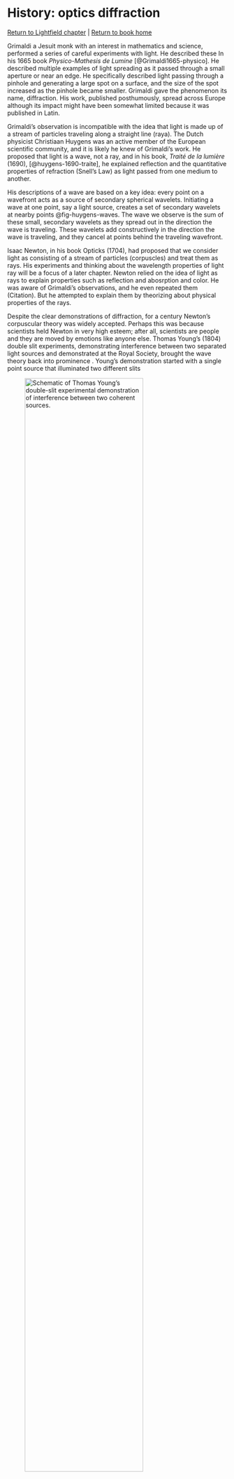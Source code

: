 # History: optics diffraction {#sec-history-diffraction .unnumbered}

[Return to Lightfield chapter](../chapters/lightfields.html) \| [Return to book home](../index.html)

Grimaldi a Jesuit monk with an interest in mathematics and science, performed a series of careful experiments with light. He described these In his 1665 book *Physico-Mathesis de Lumine* [@Grimaldi1665-physico]. He described multiple examples of light spreading as it passed through a small aperture or near an edge. He specifically described light passing through a pinhole and generating a large spot on a surface, and the size of the spot increased as the pinhole became smaller. Grimaldi gave the phenomenon its name, diffraction. His work, published posthumously, spread across Europe although its impact might have been somewhat limited because it was published in Latin.

Grimaldi's observation is incompatible with the idea that light is made up of a stream of particles traveling along a straight line (raya). The Dutch physicist Christiaan Huygens was an active member of the European scientific community, and it is likely he knew of Grimaldi's work. He proposed that light is a wave, not a ray, and in his book, *Traité de la lumière* (1690), [@huygens-1690-traite], he explained reflection and the quantitative properties of refraction (Snell's Law) as light passed from one medium to another.

His descriptions of a wave are based on a key idea: every point on a wavefront acts as a source of secondary spherical wavelets. Initiating a wave at one point, say a light source, creates a set of secondary wavelets at nearby points @fig-huygens-waves. The wave we observe is the sum of these small, secondary wavelets as they spread out in the direction the wave is traveling. These wavelets add constructively in the direction the wave is traveling, and they cancel at points behind the traveling wavefront.

Isaac Newton, in his book Opticks (1704), had proposed that we consider light as consisting of a stream of particles (corpuscles) and treat them as rays. His experiments and thinking about the wavelength properties of light ray will be a focus of a later chapter. Newton relied on the idea of light as rays to explain properties such as reflection and abosrption and color. He was aware of Grimaldi's observations, and he even repeated them (Citation). But he attempted to explain them by theorizing about physical properties of the rays.

Despite the clear demonstrations of diffraction, for a century Newton's corpuscular theory was widely accepted. Perhaps this was because scientists held Newton in very high esteem; after all, scientists are people and they are moved by emotions like anyone else. Thomas Young's (1804) double slit experiments, demonstrating interference between two separated light sources and demonstrated at the Royal Society, brought the wave theory back into prominence . Young's demonstration started with a single point source that illuminated two different slits

![Schematic of Thomas Young's double-slit experimental demonstration of interference between two coherent sources.](/images/lightfields/01-young-interference-0.png){#fig-young-doubleslit fig-align="center" width="80%"}

Because the two slits are illuminated by a common source, the wave theory would suggest that their wavefronts are coherent (in synchrony) with one another. The corpuscular theory, in contrast, would simply suggest that their are different particles headed to the two slits with no particular connection.

Young measured the image formed by the two slits, and he showed that it had a distinct spatial structure of light and dark bands. We can understand these bands as arising from the spatial summation of the coherent waves arising from the two slits. He understood this well, and the wave concept is illustrated in his original publication for the Royal Society.

As one might expect in science, there was resistance to the shift. It was the work of August Fresnel who provided a mathematical foundation for explaining Huygens' principle as well as additional experimental evidence (see Jenkins and White discussion on this point). Accepting the idea that light was a wave paved the way for Maxwell's unified theory of light, electric fields, and magnetic fields expressed in his famous equations describing the electromagnetic spectrum. These concepts and equations are the foundation of much physics and engineering. For more of the history, which is wonderful, click here.

Hindsight is much clearer than foresight, and in a way it is surprising that the wave theory was ignored for so long. Consider the simple experiment illustrated in Figure \autoref{fig:rays-waves}. The image shows a collimated source, perhaps created by a point source at some distance from a pinhole. According to the Newton's corpuscular theory (rays), a person standing to the side would not see the light: the rays would continue straight and none would arrive to the viewer's eyes (panel A). Yet a simple experiment reveals that the the pinhole light can be seen from the side, or indeed from many positions. The light emerging from the pinhole must be spreading in many directions (panel B). The pinhole reveals 'secondary wave source', just as Huygens theory said.

Ray tracing is a useful computer graphics for making images, and in some conditions when the aperture is large and a lens is inserted, the role of diffraction may not be a big factor. But for these small entrance pupils diffraction is a large effect.

The thin lens, thick lens and all that into Chapter 02 Optics. \## Diffraction: the phenomenon

Perfect for explaining which is larger, diffraction or the size of the hole. Short and clear. Robert Cruikshank. He has a direct calculation for when diffraction dominates the aperture size, and so forth. [YouTube video on diffraction](https://www.youtube.com/watch?v=Pxk9v7nWrYE)

There will be a historical discussion of Young, Huygens and Fresnel. And the business about the Poisson spot, I think, too. Formula. Lord Airy.

Here is a [ChatGPT discussion of the history](https://chatgpt.com/share/670e99a8-bd14-8002-bf46-3e23b748f868)

Light, like all electromagnetic waves, can interfere and spread when its path is restricted by physical boundaries.

Formally, diffraction can be described using the Huygens-Fresnel principle, which treats every point on a wavefront as a secondary source of spherical wavelets. As these wavelets propagate, they interfere with each other, producing the characteristic diffraction patterns. Diffraction is significant when the size of the aperture or obstacle is on the order of the wavelength of the light. The phenomenon is typically divided into Fresnel diffraction (near-field diffraction) and Fraunhofer diffraction (far-field diffraction), depending on the distance between the aperture and the observation point.

Diffraction is fundamental in engineering applications, especially in designing optical systems. It defines the diffraction limit of resolution in imaging systems, such as cameras and microscopes, and is exploited in technologies like diffraction gratings, which are used for spectral analysis by dispersing light based on wavelength. Understanding and managing diffraction effects is crucial in fields like telecommunications, laser optics, and antenna design.

The evolution of the understanding of light from a particle-based model to a wave-based model is a fascinating story that spans several centuries. Here’s a brief history highlighting key contributors like Newton, Young, Huygens, and Fresnel:

### Isaac Newton (1642–1727)

In the 17th century, Isaac Newton advocated the corpuscular theory of light, proposing that light consisted of tiny particles or "corpuscles." He based this theory on observations such as the rectilinear propagation of light (light traveling in straight lines) and phenomena like reflection and refraction. Newton's reputation and the success of his mathematical laws of motion helped make the particle theory dominant during his time.

### Christiaan Huygens (1629–1695)

Around the same period, Dutch physicist Christiaan Huygens proposed a wave theory of light in 1678, which he detailed in his book Traité de la lumière (1690). Huygens suggested that light behaves as a wave, explaining reflection and refraction through what is now known as Huygens' Principle. This principle posits that every point on a wavefront acts as a source of secondary wavelets, and the new wavefront is the envelope of these wavelets. However, because Newton's corpuscular theory was more widely accepted, Huygens' wave theory was largely overlooked.

### Thomas Young (1773–1829)

In 1801, English polymath Thomas Young conducted the famous double-slit experiment, which strongly supported the wave theory of light. In this experiment, light passing through two closely spaced slits produced an interference pattern of bright and dark fringes on a screen. This phenomenon could not be explained by the particle theory but was easily explained by the superposition of waves—light waves from each slit interfered constructively (producing bright fringes) or destructively (producing dark fringes).

Young's experiment was a major blow to the particle theory and revived interest in Huygens' wave theory.

### Augustin-Jean Fresnel (1788–1827)

Building on Huygens’ and Young’s work, French physicist Augustin-Jean Fresnel developed a comprehensive mathematical wave theory of light in the early 19th century. Fresnel provided a detailed analysis of wave interference, diffraction, and polarization, showing how light behaves as a transverse wave (with vibrations perpendicular to the direction of propagation). His work resolved many of the remaining questions about the behavior of light and solidified the wave theory as the dominant model.

One of Fresnel's key achievements was explaining the phenomenon of diffraction, especially with his use of Fresnel integrals to predict how light waves bend around obstacles. Fresnel’s work, combined with the empirical success of his wave-based predictions, definitively displaced Newton’s particle theory.

The story of Fresnel, Poisson, and the so-called Poisson's spot (or the Arago spot) is a famous and ironic episode in the history of physics, illustrating the power of scientific prediction and experimental validation.

## Background: Fresnel’s Wave Theory of Light

In the early 19th century, Augustin-Jean Fresnel was developing and advocating a comprehensive wave theory of light. Fresnel's work built on the wave theory of Christiaan Huygens and the interference experiments of Thomas Young. However, Fresnel faced stiff opposition from proponents of the particle theory of light, which was still widely accepted due to Newton’s authority.

In 1818, Fresnel submitted a paper on light diffraction to a competition held by the French Academy of Sciences. His theory relied on light behaving as a wave, and it successfully explained how light bends around obstacles and interferes to produce diffraction patterns. Among the judges reviewing his theory was Siméon Denis Poisson, a prominent French physicist and a strong supporter of the particle theory of light.

### Poisson’s Challenge

Poisson sought to disprove Fresnel’s wave theory by identifying what he thought was an absurd consequence of it. Using Fresnel’s mathematical model, Poisson calculated the behavior of light when it encounters a small circular object, such as a disk, blocking its path.

According to Fresnel's wave theory, light waves would bend around the edges of the disk and interfere constructively at the center of the shadow. Poisson pointed out that Fresnel’s theory predicted a bright spot at the very center of the shadow cast by the disk, where one would intuitively expect complete darkness. To Poisson, this seemed so absurd and counterintuitive that he believed it demonstrated the inadequacy of the wave theory of light.

### The Experiment by Arago

However, another judge on the committee, the physicist François Arago, took Poisson's prediction as a challenge to be tested experimentally, rather than dismissing it outright. Arago set up an experiment to observe the shadow cast by a small opaque disk with a distant point source of light.

To Poisson’s surprise, a bright spot did indeed appear at the center of the shadow, just as Fresnel’s wave theory predicted. This bright spot became known as the Poisson spot (sometimes called the Arago spot in honor of Arago’s experimental confirmation).

The observation of Poisson’s spot was a significant vindication of Fresnel’s wave theory of light. It not only confirmed a counterintuitive prediction of the theory but also dealt a blow to the corpuscular (particle) theory of light, which could not explain the phenomenon.

This episode was crucial in solidifying the wave theory of light in the scientific community. Fresnel's work, along with Arago’s experiment, helped shift the consensus away from Newton’s particle theory and towards the wave theory, which was later expanded upon by the electromagnetic theory of light by James Clerk Maxwell in the mid-19th century.

### James Clerk Maxwell (1831–1879)

The understanding of light as a wave reached a new height with the work of Scottish physicist James Clerk Maxwell. In the 1860s, Maxwell formulated the electromagnetic theory of light, showing that light is an electromagnetic wave composed of oscillating electric and magnetic fields. This unified light with the broader field of electromagnetism and explained why light propagates as a wave, further cementing the wave theory in physics.

### The Particle-Wave Duality (20th century)

Despite the triumph of the wave theory in the 19th century, the advent of quantum mechanics in the early 20th century revealed that light exhibits both wave-like and particle-like properties. Albert Einstein’s explanation of the photoelectric effect in 1905 showed that light also behaves as discrete packets of energy called photons, leading to the modern understanding of wave-particle duality.

https://chatgpt.com/share/670e99a8-bd14-8002-bf46-3e23b748f868

Huygens' principle indeed states that every point on a wavefront acts as a source of secondary spherical wavelets, and the new wavefront is the envelope of these wavelets. These secondary waves propagate in all directions, not just in the forward direction. However, the resulting wavefront that we observe is usually the forward-propagating part because of the constructive interference in the forward direction.

To clarify:

Huygens' Principle: Each point on a wavefront acts as a source of secondary spherical wavelets. These wavelets spread out in all directions (including backward), but typically, we only consider the forward-moving wavefront when calculating how waves propagate. Fresnel's Contribution: Fresnel extended Huygens' idea by incorporating interference. He showed that wavelets from different points can interfere constructively in the forward direction and destructively in other directions (such as backward), which is why the backward propagation is generally not observed.

In summary, while the secondary waves propagate in all directions (including backward), due to interference effects, only the forward-moving wavefront is usually significant.

Yes, the key to understanding why the backward-propagating waves interfere destructively lies in the nature of wave interference and the contributions of secondary wavelets over time.

When considering a plane wave:

Secondary waves in all directions: Each point on the wavefront emits secondary spherical wavelets, which propagate in all directions, including backward. However, the forward-propagating secondary wavelets interfere constructively to form the next forward-moving wavefront. Destructive interference behind the wave: Behind the wavefront, the contributions from the secondary wavelets interfere destructively. This happens because, in the backward direction, the phases of these wavelets do not align as perfectly as they do in the forward direction. Each secondary wavelet is emitted at a different point in space and time, so the waves that propagate backward are out of phase with each other and tend to cancel out. Constructive interference in front: In the forward direction, the secondary wavelets are more in phase, as they all originate from the same plane wavefront moving forward. The new wavefront forms at the envelope of these wavelets, resulting in constructive interference. The contributions from past wavelets add coherently to build the next forward wavefront.

In this way, the forward direction experiences constructive interference because the secondary wavelets reinforce each other, while the backward direction experiences destructive interference due to phase mismatches. Fresnel's explanation of interference provides the mathematical basis for this, where wavelets emitted earlier interact and interfere with those emitted later in such a way that only the forward-moving wavefront is significant.Yes, in a simulation based on Huygens' principle, the amplitude of the secondary wavelet emitted from each point on the wavefront at a given moment in time would indeed depend on the sum of contributions from all wavefronts at that point at that specific time.

Here’s a breakdown of how this works:

Secondary Wave Emission: Each point on the wavefront acts as a source of secondary spherical wavelets. These wavelets propagate outward from that point, with an amplitude that depends on the wavefront at that moment in time. Amplitude of Secondary Waves: The amplitude of the secondary wavelet at any given point is influenced by the total wavefront at that point in time. This means that the sum of the wavefront amplitudes from surrounding points (both from previous wavefronts and those forming at the same time) will determine the local amplitude at that point. Superposition Principle: The key idea here is superposition. At each moment in time, the total wave at any given point is the sum of the contributions from all wavefronts that reach that point. These contributions include both the current wavefront and past wavefronts that have interacted through constructive or destructive interference. Wavelet Amplitude: When you calculate the secondary wavelet emitted from a point on the wavefront, its amplitude is proportional to the instantaneous sum of all the wavefronts at that point. This sum incorporates contributions from wavelets emitted by other points on the wavefront, leading to constructive interference in the forward direction and destructive interference in other directions. Mathematically: If ( E(x,t) ) represents the electric field (or another wave quantity) at a point ( x ) at time ( t ), then the total wave at that point is the sum of all contributions from earlier times, according to the superposition principle. The amplitude of the secondary wavelet at that point will be proportional to this total wave at time ( t ), i.e., ( A(x,t) \propto \sum E(x_i,t_i) ), where ( x_i ) and ( t_i ) are positions and times of other wavelets contributing to the point.

In essence, each point is emitting a spherical wavelet whose amplitude is determined by the instantaneous state of the wavefronts at that point, which is the sum of contributions from past and current wavefronts. This results in the propagation of the overall wave, with constructive interference ahead and destructive interference behind.

## From Gemini, matches ChatGPT history

The Discovery of Interference and the Wave Theory of Light

The understanding of light as a wave phenomenon was a pivotal development in physics. This understanding emerged from a series of experiments and theoretical developments conducted over several centuries.

Early Ideas and Experiments Newton's Corpuscular Theory: Isaac Newton proposed a corpuscular theory of light in his Opticks (1704), suggesting that light was composed of tiny particles. While this theory could explain phenomena like reflection and refraction, it struggled to account for diffraction and interference. Huygens' Wave Theory Christian Huygens: In 1678, Christian Huygens proposed a wave theory of light. He suggested that light propagated through a medium called the "aether" as waves, similar to sound waves. Huygens' principle, which states that each point on a wavefront can be considered as a secondary source of spherical waves, was a crucial tool in understanding wave propagation. Young's Double-Slit Experiment Thomas Young: In 1801, Thomas Young conducted his famous double-slit experiment. He passed light through two narrow slits and observed the resulting pattern on a screen. The pattern showed alternating bright and dark fringes, which could only be explained by the interference of waves. This experiment provided strong evidence for the wave nature of light. Diffraction and the Wave Theory Diffraction: Diffraction is the bending of waves around obstacles or edges. It is a characteristic property of waves and was observed in light by Grimaldi in the 17th century. Young's double-slit experiment also involved diffraction, as the light waves spread out from the slits. Fresnel's Contributions: Augustin-Jean Fresnel, a French physicist, made significant contributions to the wave theory of light. He developed mathematical equations to describe diffraction and interference phenomena. Fresnel's work helped to solidify the wave theory of light and provided a quantitative framework for understanding these phenomena. Further Developments Electromagnetic Theory: In the 19th century, James Clerk Maxwell developed the electromagnetic theory, which unified electricity, magnetism, and light. Maxwell's equations predicted the existence of electromagnetic waves that traveled at the speed of light. These waves were later confirmed experimentally by Heinrich Hertz.

The discovery of interference and the development of the wave theory of light marked a turning point in our understanding of the nature of light. While Newton's corpuscular theory had dominated for over a century, the experimental evidence provided by Young and others, combined with the theoretical work of Huygens, Fresnel, and Maxwell, established the wave nature of light as the prevailing paradigm.

You're absolutely right—Francesco Maria Grimaldi is credited with the first recorded observations of diffraction of light. He performed experiments in the 1660s and described how light bends around obstacles and produces fringes, a phenomenon he called diffraction. Grimaldi's observations were published posthumously in his work Physico-Mathesis de Lumine, Coloribus, et Iride (1665), where he carefully documented this bending of light.

Did Huygens Demonstrate Diffraction?

Christiaan Huygens did not experimentally demonstrate diffraction himself. In fact, his work focused more on explaining phenomena like reflection, refraction, and double refraction in terms of his wavefront theory. His theory, especially through the use of the concept of secondary wavelets, laid the groundwork for understanding diffraction later on, but Huygens did not provide a detailed analysis or experimental evidence of diffraction.

Huygens' wave theory was primarily focused on explaining how light behaves when passing through different media, and he successfully derived Snell's law for refraction using his principle of secondary wavelets. He did not directly address diffraction in his major works like Traité de la lumière (1690), and it is unlikely that he had a fully developed explanation for the phenomenon at the time.

## Did Huygens Know About Grimaldi?

Huygens most likely knew about Grimaldi's work. Grimaldi's book Physico-Mathesis de Lumine was published in 1665, and the ideas spread across Europe. Huygens was an active member of the scientific community and would have been aware of contemporary developments in optics. Additionally, Huygens' treatise on light was published in 1690, long after Grimaldi's discoveries had become known.

However, even though Huygens probably knew about Grimaldi’s experiments with diffraction, he did not integrate diffraction into his wave theory in a detailed way. It wasn't until the early 19th century, with the work of Thomas Young and Augustin-Jean Fresnel, that diffraction was fully explained within the framework of wave theory.

Summary of Contributions: Grimaldi (1665): First experimentally observed and documented diffraction. Huygens (1690): Proposed the wave theory of light and explained reflection and refraction using the concept of wavefronts and secondary wavelets but did not experimentally demonstrate diffraction. Young and Fresnel (19th century): Developed a complete explanation of diffraction and interference, which solidified the wave theory of light.

So, while Huygens was aware of Grimaldi’s work, diffraction was not a central part of his own contributions to optics.

## Grimaldi's work

Francesco Maria Grimaldi, an Italian Jesuit physicist, made crucial early contributions to the study of light and diffraction. His observations, published posthumously in his book "Physico-mathesis de lumine, coloribus, et iride" (Physical-Mathematical Treatise on Light, Colors, and the Rainbow) in 1665, were the first recorded observations of diffraction, a phenomenon that he named and described in detail. Grimaldi's work laid the groundwork for future developments in wave theory, even though the concept of light as a wave was not fully developed in his time.

Here are the key experimental observations and findings about light and diffraction that Grimaldi described in his book:

1.  Discovery and Naming of Diffraction: Grimaldi coined the term "diffraction" (from the Latin "diffringere," meaning "to break apart") to describe the bending of light when it passes near the edges of an obstacle or through a small aperture. He noticed that light, instead of traveling in perfectly straight lines as expected by classical geometric optics, would spread out when passing through small slits or near obstacles. He observed that the light deviated from its rectilinear path, producing a pattern of light and shadow that couldn't be explained by simple reflection or refraction.
2.  Light Spreads Beyond Geometric Shadows: One of Grimaldi’s most important observations was that light, after passing through a small aperture or around an obstacle, spread into the regions that should have been in shadow according to the rules of geometric optics. He conducted experiments where light was passed through a narrow slit or around the edge of an opaque object, and he noticed that some light appeared beyond the expected boundary of the shadow, indicating a bending or spreading of light into the geometrical shadow region. This contradicted the purely rectilinear propagation of light that was assumed by Newton’s corpuscular theory, which would predict sharp shadows with no light in the geometrical shadow region.
3.  Interference Patterns: Grimaldi observed bright and dark bands near the edges of shadows, which indicated that light was not simply spreading out, but that it was also interacting in a complex way. These bands are now recognized as interference patterns, a phenomenon that would later be fully explained by wave theory. He noticed that the edges of shadows produced by diffracted light were not sharp but instead featured alternating bright and dark fringes, which suggested that light was somehow interfering with itself. These fringes were caused by the constructive and destructive interference of light waves—a concept that was not yet understood during Grimaldi's time.
4.  Color Effects: Grimaldi also observed that light passing through small apertures or around obstacles could produce colored fringes near the edges of the illuminated regions, though his understanding of color was not fully developed. He noted that the diffraction fringes exhibited different colors under certain conditions, adding complexity to the phenomenon. He speculated that the colors could be linked to the interactions of light with the aperture or obstacle, although his explanation was incomplete by modern standards.
5.  Experiments with Apertures and Obstacles: Grimaldi performed a series of experiments using small holes, slits, and obstacles. In one such experiment, he allowed sunlight to pass through a very small hole in a screen and observed that the light formed an image of a circular or oval shape on the opposite wall. The resulting light pattern wasn’t a simple spot but rather exhibited a diffraction pattern, with light spreading out from the central beam. He also found that the size of the hole affected the degree of diffraction, with smaller holes producing more pronounced spreading. Similarly, he observed light bending around small objects (like needles or threads), where the light did not simply cast a shadow but instead produced fringes around the edges of the shadow.
6.  Wave-like Behavior: Though Grimaldi did not explicitly propose a wave theory of light, his observations strongly hinted at wave-like behavior. The bending of light around obstacles and the appearance of interference fringes were phenomena that could only be fully explained by a wave-based model, which came later with the work of Huygens and Fresnel.
7.  Interaction of Multiple Beams of Light: Grimaldi also experimented with multiple light sources and noticed that when two beams of light crossed each other, they did not "block" each other or collide as one might expect if light were composed of particles. This observation suggested that light was not behaving like solid particles and hinted at the possibility of light waves passing through one another without interaction. Grimaldi’s Legacy:

Grimaldi’s work on diffraction was ahead of its time. Although he did not propose a complete theoretical framework for his observations, his experiments were the first to systematically document diffraction, and they provided compelling evidence that light behaved in ways that couldn’t be fully explained by the prevailing corpuscular theory of light. His observations of light bending, producing fringes, and spreading into shadow regions would later be critical for the development of the wave theory of light.

### Why Was Grimaldi’s Work Overlooked?

Despite the significance of Grimaldi's experiments, his work did not gain immediate widespread recognition. There are several reasons for this:

Newton’s Dominance: Newton’s corpuscular theory of light, published a few decades later, became the dominant explanation for optical phenomena in the 18th century. Newton’s authority in the scientific world overshadowed alternative views, including Grimaldi’s diffraction experiments. Limited Dissemination: Grimaldi’s work was published posthumously and in Latin, which limited its immediate influence in the broader European scientific community. It took time for his results to be known and appreciated by other scientists. Incomplete Theoretical Framework: Grimaldi’s work lacked a comprehensive theoretical framework to explain diffraction. He observed and documented the phenomena, but the wave theory of light had not yet been fully developed, leaving his observations as empirical findings without a solid theoretical foundation. Conclusion:

Francesco Grimaldi’s book on optics documented some of the earliest and most accurate observations of diffraction, the spreading of light into shadow regions, and the appearance of interference fringes. These findings were crucial to the eventual development of the wave theory of light but were not fully appreciated in Grimaldi’s lifetime due to the dominance of Newton’s corpuscular theory and the incomplete theoretical understanding of light in his time. His work, however, laid the foundation for later breakthroughs by Huygens, Young, and Fresnel, who would use these phenomena to build the case for the wave nature of light.